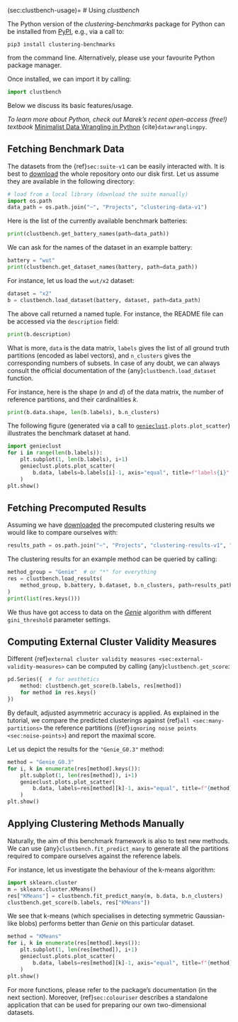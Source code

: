 (sec:clustbench-usage)=
# Using *clustbench*


The Python version of the *clustering-benchmarks* package for Python
can be installed from [PyPI](https://pypi.org/project/clustering-benchmarks/),
e.g., via a call to:

```
pip3 install clustering-benchmarks
```

from the command line. Alternatively, please use your favourite Python
package manager.


Once installed, we can import it by calling:

```python
import clustbench
```

Below we discuss its basic features/usage.


::::{note}
*To learn more about Python,
check out Marek's recent open-access (free!) textbook*
[Minimalist Data Wrangling in Python](https://datawranglingpy.gagolewski.com/)
{cite}`datawranglingpy`.
::::


## Fetching Benchmark Data

The datasets from the {ref}`sec:suite-v1` can be easily interacted with.
It is best to [download](https://github.com/gagolews/clustering-data-v1)
the whole repository onto our disk first.
Let us assume they are available in the following directory:

```python
# load from a local library (download the suite manually)
import os.path
data_path = os.path.join("~", "Projects", "clustering-data-v1")
```

Here is the list of the currently available benchmark batteries:

```python
print(clustbench.get_battery_names(path=data_path))
```

We can ask for the names of the dataset in an example battery:

```python
battery = "wut"
print(clustbench.get_dataset_names(battery, path=data_path))
```

For instance, let us load the `wut/x2` dataset:


```python
dataset = "x2"
b = clustbench.load_dataset(battery, dataset, path=data_path)
```

The above call returned a named tuple.
For instance, the README file can be accessed via the `description`
field:

```python
print(b.description)
```

What is more, `data` is the data matrix, `labels` gives the list
of all ground truth partitions (encoded as label vectors),
and `n_clusters` gives the corresponding numbers of subsets.
In case of any doubt, we can always consult the official documentation
of the {any}`clustbench.load_dataset` function.

For instance, here is the shape (*n* and *d*) of the data matrix,
the number of reference partitions, and their cardinalities *k*.

```python
print(b.data.shape, len(b.labels), b.n_clusters)
```

The following figure (generated via a call to
[`genieclust`](https://genieclust.gagolewski.com/)`.plots.plot_scatter`)
illustrates the benchmark dataset at hand.

```python
import genieclust
for i in range(len(b.labels)):
    plt.subplot(1, len(b.labels), i+1)
    genieclust.plots.plot_scatter(
        b.data, labels=b.labels[i]-1, axis="equal", title=f"labels{i}"
    )
plt.show()
```


## Fetching Precomputed Results

Assuming we have [downloaded](https://github.com/gagolews/clustering-results-v1)
the precomputed clustering results we would like to compare ourselves with:

```python
results_path = os.path.join("~", "Projects", "clustering-results-v1", "original")
```

The clustering results for an example method can be queried by calling:

```python
method_group = "Genie"  # or "*" for everything
res = clustbench.load_results(
    method_group, b.battery, b.dataset, b.n_clusters, path=results_path
)
print(list(res.keys()))
```

We thus have got access to data on the [*Genie*](https://genieclust.gagolewski.com)
algorithm with different `gini_threshold` parameter settings.

## Computing External Cluster Validity Measures


Different
{ref}`external cluster validity measures <sec:external-validity-measures>`
can be computed by calling {any}`clustbench.get_score`:


```python
pd.Series({  # for aesthetics
    method: clustbench.get_score(b.labels, res[method])
    for method in res.keys()
})
```

By default, adjusted asymmetric accuracy is applied.
As explained in the tutorial, we compare the predicted clusterings against
{ref}`all <sec:many-partitions>` the reference partitions
({ref}`ignoring noise points <sec:noise-points>`)
and report the maximal score.

Let us depict the results for the `"Genie_G0.3"` method:

```python
method = "Genie_G0.3"
for i, k in enumerate(res[method].keys()):
    plt.subplot(1, len(res[method]), i+1)
    genieclust.plots.plot_scatter(
        b.data, labels=res[method][k]-1, axis="equal", title=f"{method}; k={k}"
    )
plt.show()
```


## Applying Clustering Methods Manually

Naturally, the aim of this benchmark framework is also to test new methods.
We can use {any}`clustbench.fit_predict_many` to generate
all the partitions required to compare ourselves against the reference labels.

For instance, let us investigate the behaviour of the k-means algorithm:

```python
import sklearn.cluster
m = sklearn.cluster.KMeans()
res["KMeans"] = clustbench.fit_predict_many(m, b.data, b.n_clusters)
clustbench.get_score(b.labels, res["KMeans"])
```

We see that k-means (which specialises in detecting symmetric Gaussian-like blobs)
performs better than *Genie* on this particular dataset.

```python
method = "KMeans"
for i, k in enumerate(res[method].keys()):
    plt.subplot(1, len(res[method]), i+1)
    genieclust.plots.plot_scatter(
        b.data, labels=res[method][k]-1, axis="equal", title=f"{method}; k={k}"
    )
plt.show()
```

For more functions, please refer to the package's documentation (in the next section).
Moreover, {ref}`sec:colouriser` describes a standalone application
that can be used for preparing our own two-dimensional datasets.
